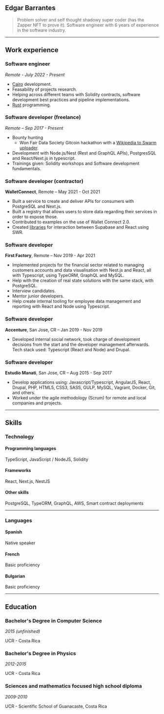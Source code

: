 
<Layout>

<article className="prose dark:prose-invert lg:prose-sm">

# Edgar Barrantes

> Problem solver and self thought shadowy super coder (has the Zapper NFT to prove it). Software engineer with 6 years of experience in the software industry.

<div className="flex mx-auto max-w-sm -mb-9">

<Social />

</div>

---

## Work experience

### Software engineer

_Remote - July 2022 - Present_

- [Cairo](https://www.cairo-lang.org/) development.
- Feasability of projects research.
- Helping across different teams with Solidity contracts, software development best practices and pipeline implementations.
- [Rust](https://www.rust-lang.org/) programming.

### Software developer (freelance)

_Remote – Sep 2017 - Present_

- Bounty hunting
  - Won Fair Data Society Gitcoin hackathon with a [Wikipedia to Swarm uploader](https://gitcoin.co/issue/fairdatasociety/wam/18/100027844).
- Development with Node.js/Nest (Rest and GraphQL APIs), PostgresSQL and React/Next.js in typescript.
- Trainings given: Solidity workshops and Software development fundamentals.

### Software developer (contractor)

**WalletConnect**, Remote – May 2021 - Oct 2021

- Built a service to create and deliver APIs for consumers with PostgreSQL and Next.js.
- Built a registry that allows users to store data regarding their services in order to expose those.
- Contributed to examples on the use of Wallet Connect 2.0.
- Created [libraries](https://github.com/EdgarBarrantes/supabase-utils) for interaction between Supabase and React using SWR.

### Software developer

**First Factory**, Remote – Nov 2019 - Apr 2021

- Implemented projects for the financial sector related to managing customers accounts and data visualisation with Nest.js and React, all with Typescript, using TypeORM, GraphQL and MySQL.
- Help with the creation of real state solutions with the same stack, with PostgreSQL.
- Interview candidates.
- Mentor junior developers.
- Help create internal tooling for employee data management and reporting with React and Node using Typescript.

### Software developer

**Accenture**, San Jose, CR – Jan 2019 - Nov 2019

- Developed internal social network, took charge of development decisions from the start and the developer management afterwards. Tech stack used: Typescript (React and Node) and Drupal.

### Software developer

**Estudio Manati**, San Jose, CR – Aug 2015 - Sep 2017

- Develop applications using: Javascript/Typescript, AngularJS, React, Drupal, PHP, HTML5, CSS3, SASS, GULP, MySQL, Vagrant, Docker, Git, and others.
- Worked under the agile methodology (Scrum) for remote and local companies and projects.

---

## Skills

### Technology

#### Programming languages

TypeScript, JavaScript / NodeJS, Solidity

#### Frameworks

React, Next.js, NestJS

#### Other skills

PostgreSQL, TypeORM, GraphQL, AWS, Smart contract deployments

---

### Languages

#### Spanish

Native speaker

#### French

Basic proficiency

#### Bulgarian

Basic proficiency

---

## Education

### **Bachelor's Degree in Computer Science**

_2015 (unfinished)_

UCR - Costa Rica

### **Bachelor's Degree in Physics**

_2012-2015_

UCR - Costa Rica

### **Sciences and mathematics focused high school diploma**

_2009-2010_

UCR - Scientific School of Guanacaste, Costa Rica

</article>

</Layout>
